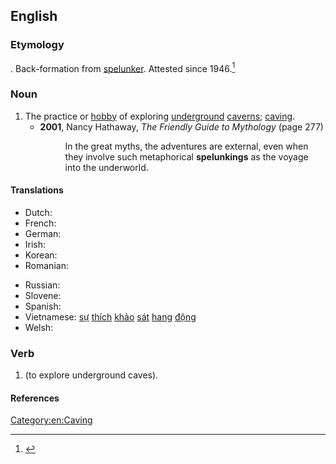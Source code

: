 ==English==

===Etymology===
{{suffix|en|spelunk|ing}}. Back-formation from [[spelunker]]. Attested since 1946.<ref name=EtymOnLine>{{EtymOnLine|spelunker}}</ref>

===Noun===
{{wikipedia}}
{{en-noun|-|s}}

# The practice or [[hobby]] of exploring [[underground]] [[caverns]]; [[caving]].
#* '''2001''', Nancy Hathaway, ''The Friendly Guide to Mythology'' (page 277)
#*: In the great myths, the adventures are external, even when they involve such metaphorical '''spelunkings''' as the voyage into the underworld.

====Translations====
{{trans-top|exploring underground caverns}}
* Dutch: {{t+|nl|speleologie|f}}
* French: {{t+|fr|spéléologie|f}}
* German: {{t|de|Höhlenwandern|n}}
* Irish: {{t|ga|uaimheadóireacht|f}}
* Korean: {{t|ko|케이빙}}
* Romanian: {{t+|ro|speologie|f}}
{{trans-mid}}
* Russian: {{t+|ru|спелеоло́гия|f}}
* Slovene: {{t|sl|jamarstvo|n}}
* Spanish: {{t+|es|espeleología|f}}
* Vietnamese: [[sự]] [[thích]] [[khảo]] [[sát]] [[hang#Vietnamese|hang]] [[động]]
* Welsh: {{t|cy|ogofa|m}}
{{trans-bottom}}

===Verb===
{{head|en|present participle}}

# {{present participle of|spelunk|lang=en|nocat=1}} (to explore underground caves).

====References====
<references/>

[[Category:en:Caving]]
